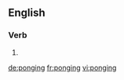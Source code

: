 ==English==

===Verb===
{{head|en|present participle}}

# {{present participle of|pong|lang=en|nocat=1}}

[[de:ponging]]
[[fr:ponging]]
[[vi:ponging]]